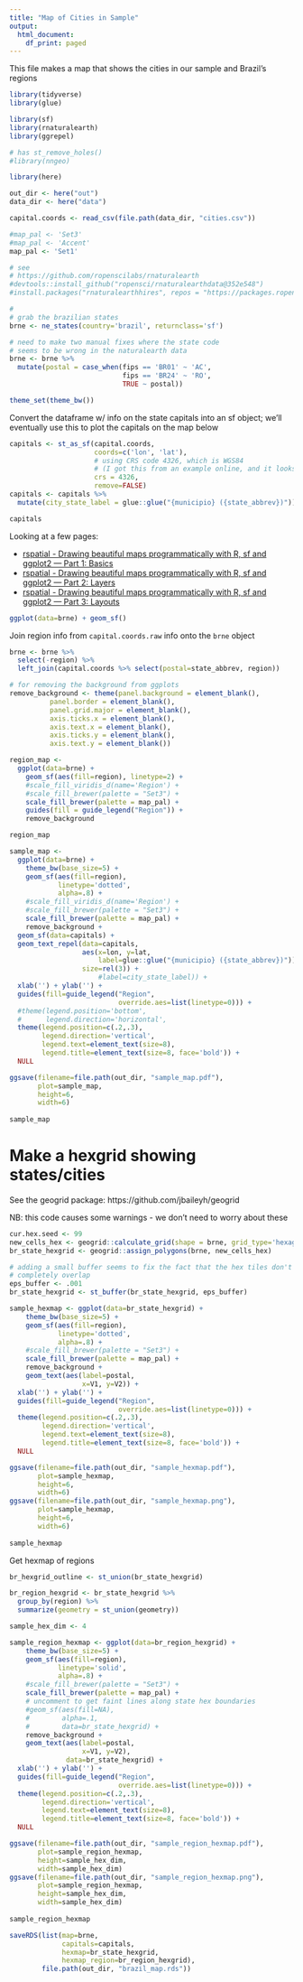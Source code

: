 ```yaml
---
title: "Map of Cities in Sample"
output:
  html_document:
    df_print: paged
---
```


This file makes a map that shows the cities in our sample and Brazil's regions

```r
library(tidyverse)
library(glue)

library(sf)
library(rnaturalearth)
library(ggrepel)

# has st_remove_holes()
#library(nngeo)

library(here)
```

```r
out_dir <- here("out") 
data_dir <- here("data") 
```

```r
capital.coords <- read_csv(file.path(data_dir, "cities.csv"))
```

```r
#map_pal <- 'Set3'
#map_pal <- 'Accent'
map_pal <- 'Set1'
```


```r
# see
# https://github.com/ropenscilabs/rnaturalearth
#devtools::install_github("ropensci/rnaturalearthdata@352e548")
#install.packages("rnaturalearthhires", repos = "https://packages.ropensci.org", type = "source")
```

```r
#
# grab the brazilian states
brne <- ne_states(country='brazil', returnclass='sf')

# need to make two manual fixes where the state code 
# seems to be wrong in the naturalearth data
brne <- brne %>%
  mutate(postal = case_when(fips == 'BR01' ~ 'AC',
                            fips == 'BR24' ~ 'RO',
                            TRUE ~ postal))
```

```r
theme_set(theme_bw())
```

Convert the dataframe w/ info on the state capitals into an sf object;
we'll eventually use this to plot the capitals on the map below

```r
capitals <- st_as_sf(capital.coords,
                     coords=c('lon', 'lat'),
                     # using CRS code 4326, which is WGS84
                     # (I got this from an example online, and it looks reasonable)
                     crs = 4326,
                     remove=FALSE)
capitals <- capitals %>%
  mutate(city_state_label = glue::glue("{municipio} ({state_abbrev})"))

capitals
```

Looking at a few pages:

* [rspatial - Drawing beautiful maps programmatically with R, sf and ggplot2 — Part 1: Basics](https://www.r-spatial.org/r/2018/10/25/ggplot2-sf.html)
* [rspatial - Drawing beautiful maps programmatically with R, sf and ggplot2 — Part 2: Layers](https://www.r-spatial.org/r/2018/10/25/ggplot2-sf-2.html)
* [rspatial - Drawing beautiful maps programmatically with R, sf and ggplot2 — Part 3: Layouts](https://www.r-spatial.org/r/2018/10/25/ggplot2-sf-3.html)

```r
ggplot(data=brne) + geom_sf()
```

Join region info from `capital.coords.raw` info onto the `brne` object

```r
brne <- brne %>% 
  select(-region) %>%
  left_join(capital.coords %>% select(postal=state_abbrev, region)) 
```

```r
# for removing the background from ggplots
remove_background <- theme(panel.background = element_blank(),
          panel.border = element_blank(),
          panel.grid.major = element_blank(),
          axis.ticks.x = element_blank(),
          axis.text.x = element_blank(),
          axis.ticks.y = element_blank(),
          axis.text.y = element_blank()) 
```

```r
region_map <- 
  ggplot(data=brne) + 
    geom_sf(aes(fill=region), linetype=2) +
    #scale_fill_viridis_d(name='Region') +
    #scale_fill_brewer(palette = "Set3") +
    scale_fill_brewer(palette = map_pal) +
    guides(fill = guide_legend("Region")) +
    remove_background

region_map
```

```r
sample_map <- 
  ggplot(data=brne) + 
    theme_bw(base_size=5) +
    geom_sf(aes(fill=region), 
            linetype='dotted', 
            alpha=.8) +
    #scale_fill_viridis_d(name='Region') +
    #scale_fill_brewer(palette = "Set3") +
    scale_fill_brewer(palette = map_pal) +
    remove_background +
  geom_sf(data=capitals) +
  geom_text_repel(data=capitals,
                  aes(x=lon, y=lat, 
                      label=glue::glue("{municipio} ({state_abbrev})")),
                  size=rel(3)) +
                      #label=city_state_label)) +
  xlab('') + ylab('') +
  guides(fill=guide_legend("Region",
                           override.aes=list(linetype=0))) +
  #theme(legend.position='bottom',
  #      legend.direction='horizontal',
  theme(legend.position=c(.2,.3),
        legend.direction='vertical',
        legend.text=element_text(size=8),
        legend.title=element_text(size=8, face='bold')) +
  NULL

ggsave(filename=file.path(out_dir, "sample_map.pdf"),
       plot=sample_map,
       height=6,
       width=6)
  
sample_map
```

# Make a hexgrid showing states/cities

See the geogrid package:
https://github.com/jbaileyh/geogrid

NB: this code causes some warnings - we don't need to worry about these

```r
cur.hex.seed <- 99 
new_cells_hex <- geogrid::calculate_grid(shape = brne, grid_type='hexagonal', seed=cur.hex.seed)
br_state_hexgrid <- geogrid::assign_polygons(brne, new_cells_hex)

# adding a small buffer seems to fix the fact that the hex tiles don't
# completely overlap
eps_buffer <- .001
br_state_hexgrid <- st_buffer(br_state_hexgrid, eps_buffer)
```

```r
sample_hexmap <- ggplot(data=br_state_hexgrid) + 
    theme_bw(base_size=5) +
    geom_sf(aes(fill=region), 
            linetype='dotted', 
            alpha=.8) +
    #scale_fill_brewer(palette = "Set3") +
    scale_fill_brewer(palette = map_pal) +
    remove_background +
    geom_text(aes(label=postal,
                  x=V1, y=V2)) +
  xlab('') + ylab('') +
  guides(fill=guide_legend("Region",
                           override.aes=list(linetype=0))) +
  theme(legend.position=c(.2,.3),
        legend.direction='vertical',
        legend.text=element_text(size=8),
        legend.title=element_text(size=8, face='bold')) +
  NULL

ggsave(filename=file.path(out_dir, "sample_hexmap.pdf"),
       plot=sample_hexmap,
       height=6,
       width=6)
ggsave(filename=file.path(out_dir, "sample_hexmap.png"),
       plot=sample_hexmap,
       height=6,
       width=6)
  
sample_hexmap
```

Get hexmap of regions

```r
br_hexgrid_outline <- st_union(br_state_hexgrid) 

br_region_hexgrid <- br_state_hexgrid %>%
  group_by(region) %>%
  summarize(geometry = st_union(geometry))
```

```r
sample_hex_dim <- 4

sample_region_hexmap <- ggplot(data=br_region_hexgrid) + 
    theme_bw(base_size=5) +
    geom_sf(aes(fill=region), 
            linetype='solid', 
            alpha=.8) +
    #scale_fill_brewer(palette = "Set3") +
    scale_fill_brewer(palette = map_pal) +
    # uncomment to get faint lines along state hex boundaries
    #geom_sf(aes(fill=NA),
    #        alpha=.1,
    #        data=br_state_hexgrid) +
    remove_background +
    geom_text(aes(label=postal,
                  x=V1, y=V2),
              data=br_state_hexgrid) +
  xlab('') + ylab('') +
  guides(fill=guide_legend("Region",
                           override.aes=list(linetype=0))) +
  theme(legend.position=c(.2,.3),
        legend.direction='vertical',
        legend.text=element_text(size=8),
        legend.title=element_text(size=8, face='bold')) +
  NULL

ggsave(filename=file.path(out_dir, "sample_region_hexmap.pdf"),
       plot=sample_region_hexmap,
       height=sample_hex_dim,
       width=sample_hex_dim)
ggsave(filename=file.path(out_dir, "sample_region_hexmap.png"),
       plot=sample_region_hexmap,
       height=sample_hex_dim,
       width=sample_hex_dim)
  
sample_region_hexmap
```





```r
saveRDS(list(map=brne, 
             capitals=capitals, 
             hexmap=br_state_hexgrid, 
             hexmap_region=br_region_hexgrid),
        file.path(out_dir, "brazil_map.rds"))
```


